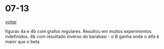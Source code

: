 # 07-13

[voltar](/)

figuras 4a e 4b com grafos regulares. Resultou em muitos experimentos indefinidos.
4b com resultado inverso do barabasi - o B ganha onde o alfa é maior que o beta
